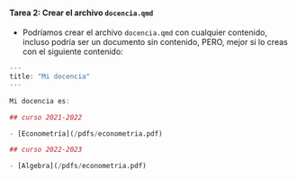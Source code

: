 ::: {.callout-important icon="false"}
#### Tarea 2: Crear el archivo `docencia.qmd`

- Podríamos crear el archivo `docencia.qmd` con cualquier contenido, incluso podría ser un documento sin contenido, PERO, mejor si lo creas con el siguiente contenido:

```r
---
title: "Mi docencia"
---

Mi docencia es:

## curso 2021-2022

- [Econometría](/pdfs/econometria.pdf)

## curso 2022-2023

- [Algebra](/pdfs/econometria.pdf)
```

:::
